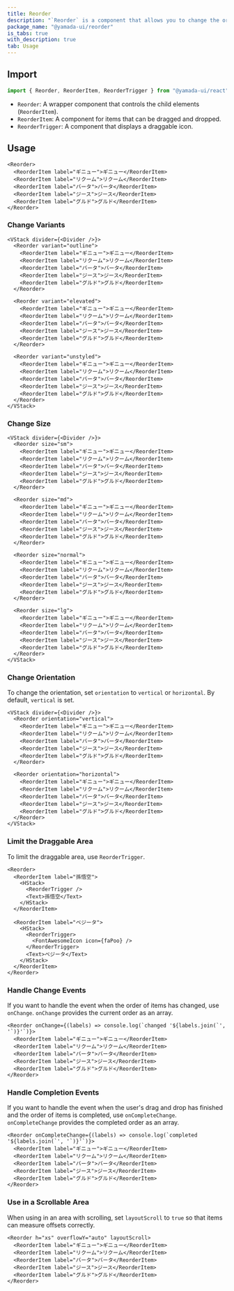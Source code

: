 ```yaml
---
title: Reorder
description: "`Reorder` is a component that allows you to change the order of items using drag and drop."
package_name: "@yamada-ui/reorder"
is_tabs: true
with_description: true
tab: Usage
---
```


## Import

```ts
import { Reorder, ReorderItem, ReorderTrigger } from "@yamada-ui/react"
```

- `Reorder`: A wrapper component that controls the child elements (`ReorderItem`).
- `ReorderItem`: A component for items that can be dragged and dropped.
- `ReorderTrigger`: A component that displays a draggable icon.

## Usage

```tsx
<Reorder>
  <ReorderItem label="ギニュー">ギニュー</ReorderItem>
  <ReorderItem label="リクーム">リクーム</ReorderItem>
  <ReorderItem label="バータ">バータ</ReorderItem>
  <ReorderItem label="ジース">ジース</ReorderItem>
  <ReorderItem label="グルド">グルド</ReorderItem>
</Reorder>
```

### Change Variants

```tsx
<VStack divider={<Divider />}>
  <Reorder variant="outline">
    <ReorderItem label="ギニュー">ギニュー</ReorderItem>
    <ReorderItem label="リクーム">リクーム</ReorderItem>
    <ReorderItem label="バータ">バータ</ReorderItem>
    <ReorderItem label="ジース">ジース</ReorderItem>
    <ReorderItem label="グルド">グルド</ReorderItem>
  </Reorder>

  <Reorder variant="elevated">
    <ReorderItem label="ギニュー">ギニュー</ReorderItem>
    <ReorderItem label="リクーム">リクーム</ReorderItem>
    <ReorderItem label="バータ">バータ</ReorderItem>
    <ReorderItem label="ジース">ジース</ReorderItem>
    <ReorderItem label="グルド">グルド</ReorderItem>
  </Reorder>

  <Reorder variant="unstyled">
    <ReorderItem label="ギニュー">ギニュー</ReorderItem>
    <ReorderItem label="リクーム">リクーム</ReorderItem>
    <ReorderItem label="バータ">バータ</ReorderItem>
    <ReorderItem label="ジース">ジース</ReorderItem>
    <ReorderItem label="グルド">グルド</ReorderItem>
  </Reorder>
</VStack>
```

### Change Size

```tsx
<VStack divider={<Divider />}>
  <Reorder size="sm">
    <ReorderItem label="ギニュー">ギニュー</ReorderItem>
    <ReorderItem label="リクーム">リクーム</ReorderItem>
    <ReorderItem label="バータ">バータ</ReorderItem>
    <ReorderItem label="ジース">ジース</ReorderItem>
    <ReorderItem label="グルド">グルド</ReorderItem>
  </Reorder>

  <Reorder size="md">
    <ReorderItem label="ギニュー">ギニュー</ReorderItem>
    <ReorderItem label="リクーム">リクーム</ReorderItem>
    <ReorderItem label="バータ">バータ</ReorderItem>
    <ReorderItem label="ジース">ジース</ReorderItem>
    <ReorderItem label="グルド">グルド</ReorderItem>
  </Reorder>

  <Reorder size="normal">
    <ReorderItem label="ギニュー">ギニュー</ReorderItem>
    <ReorderItem label="リクーム">リクーム</ReorderItem>
    <ReorderItem label="バータ">バータ</ReorderItem>
    <ReorderItem label="ジース">ジース</ReorderItem>
    <ReorderItem label="グルド">グルド</ReorderItem>
  </Reorder>

  <Reorder size="lg">
    <ReorderItem label="ギニュー">ギニュー</ReorderItem>
    <ReorderItem label="リクーム">リクーム</ReorderItem>
    <ReorderItem label="バータ">バータ</ReorderItem>
    <ReorderItem label="ジース">ジース</ReorderItem>
    <ReorderItem label="グルド">グルド</ReorderItem>
  </Reorder>
</VStack>
```

### Change Orientation

To change the orientation, set `orientation` to `vertical` or `horizontal`. By default, `vertical` is set.

```tsx
<VStack divider={<Divider />}>
  <Reorder orientation="vertical">
    <ReorderItem label="ギニュー">ギニュー</ReorderItem>
    <ReorderItem label="リクーム">リクーム</ReorderItem>
    <ReorderItem label="バータ">バータ</ReorderItem>
    <ReorderItem label="ジース">ジース</ReorderItem>
    <ReorderItem label="グルド">グルド</ReorderItem>
  </Reorder>

  <Reorder orientation="horizontal">
    <ReorderItem label="ギニュー">ギニュー</ReorderItem>
    <ReorderItem label="リクーム">リクーム</ReorderItem>
    <ReorderItem label="バータ">バータ</ReorderItem>
    <ReorderItem label="ジース">ジース</ReorderItem>
    <ReorderItem label="グルド">グルド</ReorderItem>
  </Reorder>
</VStack>
```

### Limit the Draggable Area

To limit the draggable area, use `ReorderTrigger`.

```tsx
<Reorder>
  <ReorderItem label="孫悟空">
    <HStack>
      <ReorderTrigger />
      <Text>孫悟空</Text>
    </HStack>
  </ReorderItem>

  <ReorderItem label="ベジータ">
    <HStack>
      <ReorderTrigger>
        <FontAwesomeIcon icon={faPoo} />
      </ReorderTrigger>
      <Text>ベジータ</Text>
    </HStack>
  </ReorderItem>
</Reorder>
```

### Handle Change Events

If you want to handle the event when the order of items has changed, use `onChange`. `onChange` provides the current order as an array.

```tsx
<Reorder onChange={(labels) => console.log(`changed '${labels.join(`', '`)}'`)}>
  <ReorderItem label="ギニュー">ギニュー</ReorderItem>
  <ReorderItem label="リクーム">リクーム</ReorderItem>
  <ReorderItem label="バータ">バータ</ReorderItem>
  <ReorderItem label="ジース">ジース</ReorderItem>
  <ReorderItem label="グルド">グルド</ReorderItem>
</Reorder>
```

### Handle Completion Events

If you want to handle the event when the user's drag and drop has finished and the order of items is completed, use `onCompleteChange`. `onCompleteChange` provides the completed order as an array.

```tsx
<Reorder onCompleteChange={(labels) => console.log(`completed '${labels.join(`', '`)}'`)}>
  <ReorderItem label="ギニュー">ギニュー</ReorderItem>
  <ReorderItem label="リクーム">リクーム</ReorderItem>
  <ReorderItem label="バータ">バータ</ReorderItem>
  <ReorderItem label="ジース">ジース</ReorderItem>
  <ReorderItem label="グルド">グルド</ReorderItem>
</Reorder>
```

### Use in a Scrollable Area

When using in an area with scrolling, set `layoutScroll` to `true` so that items can measure offsets correctly.

```tsx
<Reorder h="xs" overflowY="auto" layoutScroll>
  <ReorderItem label="ギニュー">ギニュー</ReorderItem>
  <ReorderItem label="リクーム">リクーム</ReorderItem>
  <ReorderItem label="バータ">バータ</ReorderItem>
  <ReorderItem label="ジース">ジース</ReorderItem>
  <ReorderItem label="グルド">グルド</ReorderItem>
</Reorder>
```
